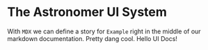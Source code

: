 
<Meta title="Design|Icons" />

# The Astronomer UI System

With `MDX` we can define a story for `Example` right in the middle of our
markdown documentation. Pretty dang cool. Hello UI Docs!
